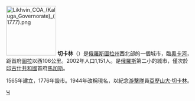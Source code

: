 {{coord|54|06|N|36|15|E|display=title}}
[[File:Likhvin_COA_(Kaluga_Governorate)_(1777).png|135px]]
'''切卡林'''（{{lang-ru|Чека́лин}}）是[[俄羅斯|俄羅斯]][[圖拉州|圖拉州]]西北部的一個城市，臨[[奧卡河|奧卡河]]，距首府[[圖拉_(圖拉州)|圖拉]]以西106公里。2002年人口1,151人。是[[俄羅斯|俄羅斯]]第二小的城市，僅次於[[印古什共和國|印古什共和國]]首府[[馬加斯|馬加斯]]。

1565年建立，1776年設市。1944年改稱現名，以紀念[[游擊隊|游擊隊]]員[[亞歷山大·切卡林|亞歷山大·切卡林]]。

{{圖拉州城市}}

[[Category:圖拉州城市|Ч]]